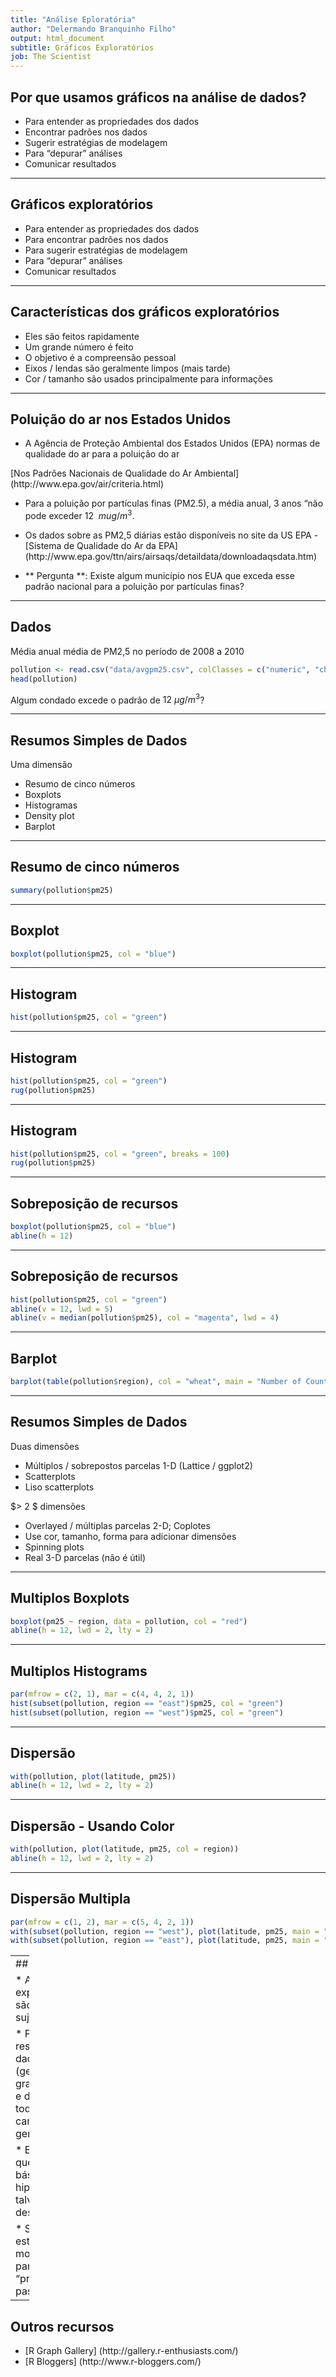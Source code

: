 ```yaml
---
title: "Análise Eploratória"
author: "Delermando Branquinho Filho"
output: html_document
subtitle: Gráficos Exploratórios
job: The Scientist
---
```


## Por que usamos gráficos na análise de dados?

* Para entender as propriedades dos dados
* Encontrar padrões nos dados
* Sugerir estratégias de modelagem
* Para "depurar" análises
* Comunicar resultados

---

## Gráficos exploratórios

* Para entender as propriedades dos dados 
* Para encontrar padrões nos dados 
* Para sugerir estratégias de modelagem 
* Para "depurar" análises 
* Comunicar resultados

---

## Características dos gráficos exploratórios

* Eles são feitos rapidamente
* Um grande número é feito
* O objetivo é a compreensão pessoal
* Eixos / lendas são geralmente limpos (mais tarde)
* Cor / tamanho são usados principalmente para informações

---

## Poluição do ar nos Estados Unidos

* A Agência de Proteção Ambiental dos Estados Unidos (EPA) normas de qualidade do ar para a poluição do ar

[Nos Padrões Nacionais de Qualidade do Ar Ambiental] (http://www.epa.gov/air/criteria.html)

* Para a poluição por partículas finas (PM2.5), a média anual, 3 anos "não pode exceder $12 ~ \ mu g / m ^ 3$.

* Os dados sobre as PM2,5 diárias estão disponíveis no site da US EPA - [Sistema de Qualidade do Ar da EPA] (http://www.epa.gov/ttn/airs/airsaqs/detaildata/downloadaqsdata.htm)

* ** Pergunta **: Existe algum município nos EUA que exceda esse padrão nacional para a poluição por partículas finas?

---

## Dados

Média anual média de PM2,5 no período de 2008 a 2010


```r
pollution <- read.csv("data/avgpm25.csv", colClasses = c("numeric", "character", "factor", "numeric", "numeric"))
head(pollution)
```

Algum condado excede o padrão de $12 ~ \mu g /m^3$?

---

## Resumos Simples de Dados


Uma dimensão

* Resumo de cinco números
* Boxplots
* Histogramas
* Density plot
* Barplot

---

## Resumo de cinco números
```r
summary(pollution$pm25)
```

---

## Boxplot

```r
boxplot(pollution$pm25, col = "blue")
```

---

## Histogram

```r
hist(pollution$pm25, col = "green")
```

---

## Histogram

```r
hist(pollution$pm25, col = "green")
rug(pollution$pm25)
```

---

## Histogram

```r
hist(pollution$pm25, col = "green", breaks = 100)
rug(pollution$pm25)
```

---

## Sobreposição de recursos

```r
boxplot(pollution$pm25, col = "blue")
abline(h = 12)
```


---

## Sobreposição de recursos

```r
hist(pollution$pm25, col = "green")
abline(v = 12, lwd = 5)
abline(v = median(pollution$pm25), col = "magenta", lwd = 4)
```

---

## Barplot

```r
barplot(table(pollution$region), col = "wheat", main = "Number of Counties in Each Region")
```

---

## Resumos Simples de Dados

Duas dimensões

* Múltiplos / sobrepostos parcelas 1-D (Lattice / ggplot2)
* Scatterplots
* Liso scatterplots

$> 2 $ dimensões

* Overlayed / múltiplas parcelas 2-D; Coplotes
* Use cor, tamanho, forma para adicionar dimensões
* Spinning plots
* Real 3-D parcelas (não é útil)

---

## Multiplos Boxplots

```r
boxplot(pm25 ~ region, data = pollution, col = "red")
abline(h = 12, lwd = 2, lty = 2)
```

---

## Multiplos Histograms

```r
par(mfrow = c(2, 1), mar = c(4, 4, 2, 1))
hist(subset(pollution, region == "east")$pm25, col = "green")
hist(subset(pollution, region == "west")$pm25, col = "green")
```

---

## Dispersão

```r
with(pollution, plot(latitude, pm25))
abline(h = 12, lwd = 2, lty = 2)
```

---

## Dispersão - Usando Color

```r
with(pollution, plot(latitude, pm25, col = region))
abline(h = 12, lwd = 2, lty = 2)
```

---

## Dispersão Multipla

```r
par(mfrow = c(1, 2), mar = c(5, 4, 2, 1))
with(subset(pollution, region == "west"), plot(latitude, pm25, main = "West"))
with(subset(pollution, region == "east"), plot(latitude, pm25, main = "East"))
```

---
## Resumo

* As parcelas exploratórias são "rápidas e sujas"

* Permite-lhe resumir os dados (geralmente graficamente) e destacar todas as características gerais

* Explorar questões básicas e hipóteses (e talvez descartá-los)

* Sugerir estratégias de modelagem para o "próximo passo"

---


## Outros recursos

* [R Graph Gallery] (http://gallery.r-enthusiasts.com/)
* [R Bloggers] (http://www.r-bloggers.com/)










